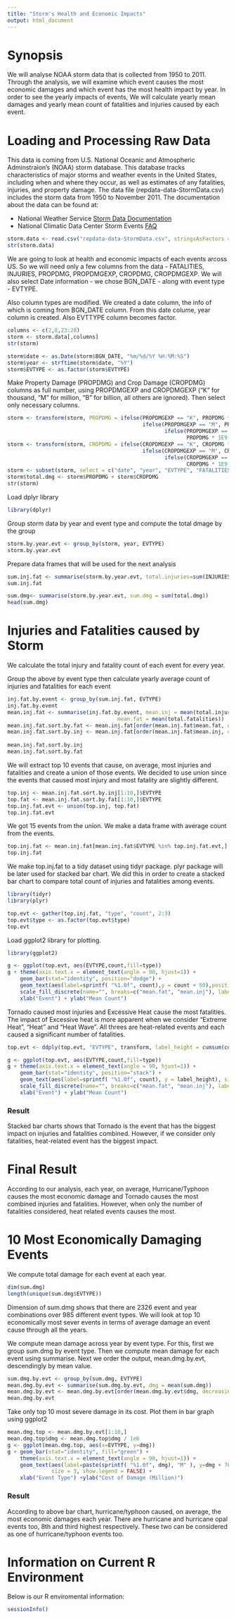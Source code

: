 ```yaml
---
title: "Storm's Health and Economic Impacts"
output: html_document
---
```

# Synopsis
We will analyse NOAA storm data that is collected from 1950 to 2011. Through the analysis, we will examine which event causes the most economic damages and which event has the most health impact by year. In order to see the yearly impacts of events, We will calculate yearly mean damages and yearly mean count of fatalities and injuries caused by each event.

# Loading and Processing Raw Data
This data is coming from U.S. National Oceanic and Atmospheric Adminstraion's (NOAA) storm database. This database tracks characteristics of major storms and weather events in the United States, including when and where they occur, as well as estimates of any fatalities, injuries, and property damage.
The data file (repdata-data-StormData.csv) includes the storm data from 1950 to November 2011. The documentation about the data can be found at:

* National Weather Service [Storm Data Documentation](https://d396qusza40orc.cloudfront.net/repdata%2Fpeer2_doc%2Fpd01016005curr.pdf) 
* National Climatic Data Center Storm Events [FAQ](https://d396qusza40orc.cloudfront.net/repdata%2Fpeer2_doc%2FNCDC%20Storm%20Events-FAQ%20Page.pdf)

```r
storm.data <- read.csv("repdata-data-StormData.csv", stringsAsFactors = FALSE)
str(storm.data)
```

We are going to look at health and economic impacts of each events arcoss US. So we will need only a few columns from the data -  FATALITIES, INJURIES, PROPDMG, PROPDMGEXP, CROPDMG, CROPDMGEXP. We will also select Date information - we chose BGN_DATE - along with event type - EVTYPE.

Also column types are modified. We created a date column, the info of which is coming from BGN_DATE column. From this date colume, year column is created. Also EVTTYPE column becomes factor.

```r
columns <- c(2,8,23:28)
storm <- storm.data[,columns]
str(storm)

storm$date <- as.Date(storm$BGN_DATE, "%m/%d/%Y %H:%M:%S")
storm$year <- strftime(storm$date, "%Y")
storm$EVTYPE <- as.factor(storm$EVTYPE)
```

Make Property Damage (PROPDMG) and Crop Damage (CROPDMG) columns as full number, using PROPDMGEXP and CROPDMGEXP ("K" for thousand, "M" for million, "B" for billion, all others are ignored).
Then select only necessary columns.

```r
storm <- transform(storm, PROPDMG = ifelse(PROPDMGEXP == "K", PROPDMG * 1E3, 
                                           ifelse(PROPDMGEXP == "M", PROPDMG * 1E6, 
                                                  ifelse(PROPDMGEXP == "B", 
                                                         PROPDMG * 1E9, PROPDMG))))
storm <- transform(storm, CROPDMG = ifelse(CROPDMGEXP == "K", CROPDMG * 1E3, 
                                           ifelse(CROPDMGEXP == "M", CROPDMG * 1E6, 
                                                  ifelse(CROPDMGEXP == "B", 
                                                         CROPDMG * 1E9, CROPDMG))))
storm <- subset(storm, select = c("date", "year", "EVTYPE", "FATALITIES", "INJURIES", "PROPDMG", "CROPDMG"))
storm$total.dmg <- storm$PROPDMG + storm$CROPDMG
str(storm)
```

Load dplyr library

```r
library(dplyr)
```

Group storm data by year and event type and compute the total dmage by the group
```r
storm.by.year.evt <- group_by(storm, year, EVTYPE)
storm.by.year.evt
```

Prepare data frames that will be used for the next analysis
```r
sum.inj.fat <- summarise(storm.by.year.evt, total.injuries=sum(INJURIES), total.fatalities = sum(FATALITIES))
sum.inj.fat

sum.dmg<- summarise(storm.by.year.evt, sum.dmg = sum(total.dmg))
head(sum.dmg)
```

# Injuries and Fatalities caused by Storm
We calculate the total injury and fatality count of each event for every year.



Group the above by event type then calculate yearly average count of injuries and fatalities for each event

```r
inj.fat.by.event <- group_by(sum.inj.fat, EVTYPE)
inj.fat.by.event
mean.inj.fat <- summarise(inj.fat.by.event, mean.inj = mean(total.injuries), 
                                   mean.fat = mean(total.fatalities))
mean.inj.fat.sort.by.fat <- mean.inj.fat[order(mean.inj.fat$mean.fat, decreasing = TRUE),]
mean.inj.fat.sort.by.inj <- mean.inj.fat[order(mean.inj.fat$mean.inj, decreasing = TRUE),]
 
mean.inj.fat.sort.by.inj
mean.inj.fat.sort.by.fat

```
We will extract top 10 events that cause, on average, most injuries and fatalities and create a union of those events. We decided to use union since the events that caused most injury and most fatality are slightly different.

```r
top.inj <- mean.inj.fat.sort.by.inj[1:10,]$EVTYPE
top.fat <- mean.inj.fat.sort.by.fat[1:10,]$EVTYPE
top.inj.fat.evt <- union(top.inj, top.fat)
top.inj.fat.evt
```
We got 15 events from the union. We make a data frame with average count from the events.

```r
top.inj.fat <- mean.inj.fat[mean.inj.fat$EVTYPE %in% top.inj.fat.evt,]
top.inj.fat
```

We make top.inj.fat to a tidy dataset using tidyr package. plyr package will be later used for stacked bar chart. We did this in order to create a stacked bar chart to compare total count of injuries and fatalities among events.
```r
library(tidyr)
library(plyr)
```
```r
top.evt <- gather(top.inj.fat, "type", "count", 2:3)
top.evt$type <- as.factor(top.evt$type)
top.evt
```

Load ggplot2 library for plotting.


```r
library(ggplot2)
```

```r
g <- ggplot(top.evt, aes(EVTYPE,count,fill=type))
g + theme(axis.text.x = element_text(angle = 90, hjust=1)) +
    geom_bar(stat="identity", position="dodge") +
    geom_text(aes(label=sprintf( "%1.0f", count),y = count + 50),position=position_dodge(width=1), size=2.5) +
    scale_fill_discrete(name="", breaks=c("mean.fat", "mean.inj"), labels=c("fatalities","injuries")) +
    xlab("Event") + ylab("Mean Count")
```


Tornado caused most injuries and Excessive Heat cause the most fatalities. The impact of Excessive heat is more apparent when we consider "Extreme Heat", "Heat" and "Heat Wave". All threes are heat-related events and each caused a significant number of fatalities.

```r
top.evt <- ddply(top.evt, "EVTYPE", transform, label_height = cumsum(count) - count / 2 )
```

```r
g <- ggplot(top.evt, aes(EVTYPE,count,fill=type))
g + theme(axis.text.x = element_text(angle = 90, hjust=1)) +
    geom_bar(stat="identity", position="stack") +
    geom_text(aes(label=sprintf( "%1.0f", count), y = label_height), size=2.2) +
    scale_fill_discrete(name="", breaks=c("mean.fat", "mean.inj"), labels=c("fatalities","injuries")) +
    xlab("Event") + ylab("Mean Count")
```

### Result
Stacked bar charts shows that Tornado is the event that has the biggest impact on injuries and fatalities combined. However, if we consider only fatalities, heat-related event has the biggest impact.

# Final Result
According to our analysis, each year, on average, Hurricane/Typhoon causes the most economic damage and Tornado causes the most combined injuries and fatalities. However, when only the number of fatalities considered, heat related events causes the most.

# 10 Most Economically Damaging Events

We compute total damage for each event at each year.

```r
dim(sum.dmg)
length(unique(sum.dmg$EVTYPE))
```

Dimension of sum.dmg shows that there are 2326 event and year combinations over 985 different event types.  We will look at top 10 economically most sever events in terms of average damage an event cause through all the years. 

We compute mean damage across year by event type. For this, first we group sum.dmg by event type. Then we compute mean damage for each event using summarise. Next we order the output, mean.dmg.by.evt, descendingly by mean value.


```r
sum.dmg.by.evt <- group_by(sum.dmg, EVTYPE)
mean.dmg.by.evt <- summarise(sum.dmg.by.evt, dmg = mean(sum.dmg))
mean.dmg.by.evt <- mean.dmg.by.evt[order(mean.dmg.by.evt$dmg, decreasing = TRUE),]
mean.dmg.by.evt
```


Take only top 10 most severe damage in its cost. Plot them in bar graph using ggplot2


```r
mean.dmg.top <- mean.dmg.by.evt[1:10,]
mean.dmg.top$dmg <- mean.dmg.top$dmg / 1e6
g <- ggplot(mean.dmg.top, aes(x=EVTYPE, y=dmg))
g + geom_bar(stat="identity", fill="green") +  
    theme(axis.text.x = element_text(angle = 90, hjust=1)) +
    geom_text(aes(label=paste(sprintf( "%1.0f", dmg), "M" ), y=dmg + 700, colour = "pink" ),
              size = 3, show.legend = FALSE) +
    xlab("Event Type") +ylab("Cost of Damage (Million)")
```

### Result
According to above bar chart, hurricane/typhoon caused, on average, the most economic damages each year. There are hurricane and hurricane opal events too, 8th and third highest respectively. These two can be considered as one of hurricane/typhoon events too.




# Information on Current R Environment

Below is our R enviromental information:
```r
sessionInfo()
```